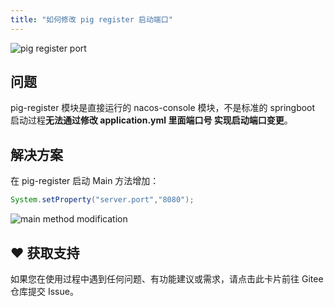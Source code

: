 ```yaml
---
title: "如何修改 pig register 启动端口"
---
```


![pig register port](/images/1628472077550-ad87fde2-9cd7-41a1-8b8e-e9c3835e9dcc.png)

## 问题

pig-register 模块是直接运行的 nacos-console 模块，不是标准的 springboot 启动过程**无法通过修改 application.yml 里面端口号 实现启动端口变更**。

## 解决方案

在 pig-register 启动 Main 方法增加：

```java
System.setProperty("server.port","8080");
```

![main method modification](/images/1628472209911-a781d249-67f7-4713-8a10-05208ef061c6.png)

## ♥️ 获取支持
<Card title="遇到问题？" horizontal icon="link" href="https://gitee.com/log4j/pig/issues">
  如果您在使用过程中遇到任何问题、有功能建议或需求，请点击此卡片前往 Gitee 仓库提交 Issue。
</Card>

